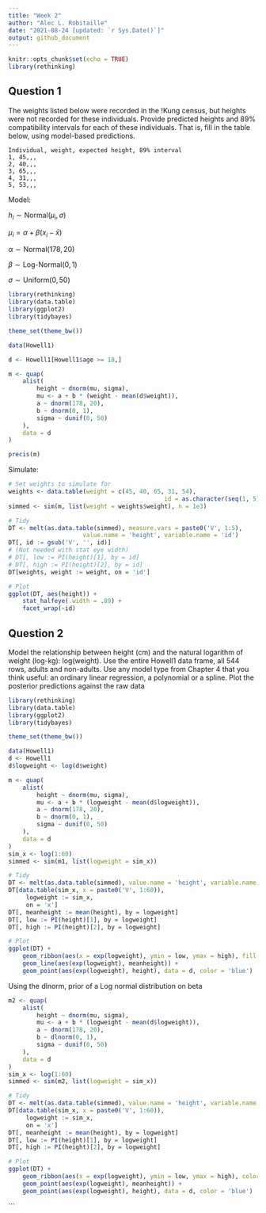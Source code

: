 ```yaml
---
title: "Week 2"
author: "Alec L. Robitaille"
date: "2021-08-24 [updated: `r Sys.Date()`]"
output: github_document
---
```



```r
knitr::opts_chunk$set(echo = TRUE)
library(rethinking)
```


## Question 1
The weights listed below were recorded in the !Kung census, but heights were not
recorded for these individuals. Provide predicted heights and 89% compatibility
intervals for each of these individuals. That is, fill in the table below, using
model-based predictions.

```
Individual, weight, expected height, 89% interval
1, 45,,,
2, 40,,,
3, 65,,,
4, 31,,,
5, 53,,,
```

Model:

$h_{i} \sim \text{Normal}(\mu_{i}, \sigma)$

$\mu_{i} = \alpha + \beta(x_{i} - \bar{x})$

$\alpha \sim \text{Normal}(178, 20)$

$\beta \sim \text{Log-Normal}(0, 1)$

$\sigma \sim \text{Uniform}(0, 50)$

```r
library(rethinking)
library(data.table)
library(ggplot2)
library(tidybayes)

theme_set(theme_bw())

data(Howell1)

d <- Howell1[Howell1$age >= 18,]

m <- quap(
	alist(
		height ~ dnorm(mu, sigma),
		mu <- a + b * (weight - mean(d$weight)),
		a ~ dnorm(178, 20),
		b ~ dnorm(0, 1),
		sigma ~ dunif(0, 50)
	), 
	data = d
)

precis(m)
```

Simulate:

```r
# Set weights to simulate for
weights <- data.table(weight = c(45, 40, 65, 31, 54),
											id = as.character(seq(1, 5)))
simmed <- sim(m, list(weight = weights$weight), n = 1e3)

# Tidy
DT <- melt(as.data.table(simmed), measure.vars = paste0('V', 1:5),
					 value.name = 'height', variable.name = 'id')
DT[, id := gsub('V', '', id)]
# (Not needed with stat eye width)
# DT[, low := PI(height)[1], by = id]
# DT[, high := PI(height)[2], by = id]
DT[weights, weight := weight, on = 'id']

# Plot
ggplot(DT, aes(height)) +
	stat_halfeye(.width = .89) + 
	facet_wrap(~id)
```


## Question 2

Model the relationship between height (cm) and the natural logarithm of weight
(log-kg): log(weight). Use the entire Howell1 data frame, all 544 rows, adults
and non-adults. Use any model type from Chapter 4 that you think useful: an
ordinary linear regression, a polynomial or a spline. Plot the posterior
predictions against the raw data

```r
library(rethinking)
library(data.table)
library(ggplot2)
library(tidybayes)

theme_set(theme_bw())

data(Howell1)
d <- Howell1
d$logweight <- log(d$weight)

m <- quap(
	alist(
		height ~ dnorm(mu, sigma),
		mu <- a + b * (logweight - mean(d$logweight)),
		a ~ dnorm(178, 20),
		b ~ dnorm(0, 1),
		sigma ~ dunif(0, 50)
	), 
	data = d
)
sim_x <- log(1:60)
simmed <- sim(m1, list(logweight = sim_x))

# Tidy
DT <- melt(as.data.table(simmed), value.name = 'height', variable.name = 'x')
DT[data.table(sim_x, x = paste0('V', 1:60)),
	 logweight := sim_x,
	 on = 'x']
DT[, meanheight := mean(height), by = logweight]
DT[, low := PI(height)[1], by = logweight]
DT[, high := PI(height)[2], by = logweight]

# Plot
ggplot(DT) + 
	geom_ribbon(aes(x = exp(logweight), ymin = low, ymax = high), fill = 'grey') + 
	geom_line(aes(exp(logweight), meanheight)) + 
	geom_point(aes(exp(logweight), height), data = d, color = 'blue')
```

Using the dlnorm, prior of a Log normal distribution on beta

```r
m2 <- quap(
	alist(
		height ~ dnorm(mu, sigma),
		mu <- a + b * (logweight - mean(d$logweight)),
		a ~ dnorm(178, 20),
		b ~ dlnorm(0, 1),
		sigma ~ dunif(0, 50)
	), 
	data = d
)
sim_x <- log(1:60)
simmed <- sim(m2, list(logweight = sim_x))

# Tidy
DT <- melt(as.data.table(simmed), value.name = 'height', variable.name = 'x')
DT[data.table(sim_x, x = paste0('V', 1:60)),
	 logweight := sim_x,
	 on = 'x']
DT[, meanheight := mean(height), by = logweight]
DT[, low := PI(height)[1], by = logweight]
DT[, high := PI(height)[2], by = logweight]

# Plot
ggplot(DT) + 
	geom_ribbon(aes(x = exp(logweight), ymin = low, ymax = high), color = 'grey') + 
	geom_point(aes(exp(logweight), meanheight)) + 
	geom_point(aes(exp(logweight), height), data = d, color = 'blue')
```
```

